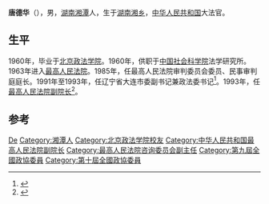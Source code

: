 '''唐德华'''（{{Bd|1936年||}}），男，[[湖南|湖南]][[湘潭|湘潭]]人，生于[[湖南|湖南]][[湘乡|湘乡]]，[[中华人民共和国|中华人民共和国]]大法官。

== 生平 ==
1960年，毕业于[[北京政法学院|北京政法学院]]。1960年，供职于[[中国社会科学院|中国社会科学院]]法学研究所。1963年进入[[中华人民共和国最高人民法院|最高人民法院]]。1985年，任最高人民法院审判委员会委员、民事审判庭庭长。1991年至1993年，任辽宁省大连市委副书记兼政法委书记<ref>{{cite book|title=大連市志: 检察志|url=http://books.google.com/books?id=Y1wLAQAAMAAJ|publisher=大连出版社|page=194}}</ref>。1993年，任[[最高人民法院副院长|最高人民法院副院长]]<ref>{{cite news|title=唐德华 心直口快的“中国大法官”|url=http://www.legaldaily.com.cn/zmbm/content/2010-12/02/content_2374741.htm?node=20347|accessdate=2014-10-13|newspaper=法制日报周末版 -法制网|archive-date=2014-10-23|archive-url=https://web.archive.org/web/20141023070839/http://www.legaldaily.com.cn/zmbm/content/2010-12/02/content_2374741.htm?node=20347|dead-url=no}}</ref>。

== 参考 ==
{{reflist}}

{{中国政治人物小作品}}

{{Authority control}}
{{DEFAULTSORT:Tang唐}}
[[Category:唐姓|De]]
[[Category:湘潭人|Category:湘潭人]]
[[Category:北京政法学院校友|Category:北京政法学院校友]]
[[Category:中华人民共和国最高人民法院副院长|Category:中华人民共和国最高人民法院副院长]]
[[Category:最高人民法院咨询委员会副主任|Category:最高人民法院咨询委员会副主任]]
[[Category:第九屆全國政協委員|Category:第九屆全國政協委員]]
[[Category:第十屆全國政協委員|Category:第十屆全國政協委員]]